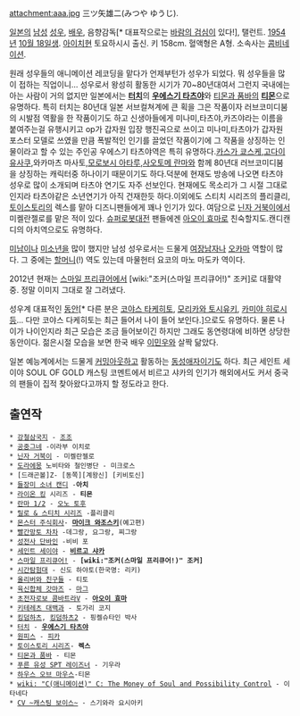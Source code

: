 attachment:aaa.jpg
三ツ矢雄二(みつや ゆうじ).

[[일본]]의 [[남성]] [[성우]], [[배우]], 음향감독[* 대표작으로는 [[바람의 검심]]이 있다!], 탤런트. [[1954년]] [[10월 18일]]생. [[아이치]]현 토요하시시 출신. 키 158cm. 혈액형은 A형. 소속사는 [[콤비네이션]].

원래 성우들의 애니메이션 레코딩을 맡다가 언제부턴가 성우가 되었다. 뭐 성우들을 많이 접하는 직업이니... 성우로서 왕성히 활동한 시기가 70~80년대여서 그런지 국내에는 아는 사람이 거의 없지만 일본에서는 '''[[터치]]'''의 '''[[우에스기 타츠야]]'''와 [[티몬과 품바]]의 '''[[티몬]]'''으로 유명하다. 특히 터치는 80년대 일본  서브컬쳐계에 큰 획을 그은 작품이자 러브코미디붐의 시발점 역활을 한 작품이기도 하고 신생아들에게 미나미,타츠야,카즈야라는 이름을 붙여주는걸 유행시키고 op가 갑자원 입장 행진곡으로 쓰이고 미나미,타츠야가 갑자원 포스터 모델로 쓰였을 만큼 폭발적인 인기를 끌었던 작품이기에 그 작품을 상징하는 인물이라고 할 수 있는 주인공 우에스기 타츠야역은 특히 유명하다.[[카스가 쿄스케]],[[고다이 유사쿠]],와카마츠 마사토,[[모로보시 아타루]],[[사오토메 란마]]와 함께 80년대 러브코미디붐을 상징하는 캐릭터중 하나이기 때문이기도 하다.덕분에 현재도 방송에 나오면 타츠야 성우로 많이 소개되며 타츠야 연기도 자주 선보인다. 현재에도 목소리가 그 시절 그대로인지라 타츠야같은 소년연기가 아직 건재한듯 하다.이외에도 스티치 시리즈의 플리클리, [[토이스토리]]의 렉스를 맡아 디즈니팬들에게 꽤나 인기가 있다. 여담으로 [[닌자 거북이]]에서 미켈란젤로를 맡은 적이 있다. [[슈퍼로봇대전]] 팬들에겐 [[아오이 효마]]로 친숙할지도.캔디캔디의 아치역으로도 유명하다.

[[미남]]이나 [[미소년]]을 많이 했지만 남성 성우로서는 드물게 [[여장남자]]나 [[오카마]] 역할이 많다. 그 중에는 [[할머니]](!) 역도 있는데 마물헌터 요코의 마노 마도카 역이다.

2012년 현재는 [[스마일 프리큐어]]에서 [wiki:"조커(스마일 프리큐어!)" 조커]로 대활약중. 정말 이미지 그대로 잘 그려냈다.

성우계 대표적인 [[동안]][* 다른 분은 [[코야스 타케히토]], [[모리카와 토시유키]], [[카미야 히로시]]등... 다만 코야스 다케히토는 최근 들어서 나이 들어 보인다.]으로도 유명하다. 물론 나이가 나이인지라 최근 모습은 조금 들어보이긴 하지만 그래도 동연령대에 비하면 상당한 동안이다. 젊은시절 모습을 보면 한국 배우 [[이민우]]와 살짝 닮았다.

일본 예능계에서는 드물게 [[커밍아웃]]하고 활동하는 [[동성애자]]이기도 하다.
최근 세인트 세이야 SOUL OF GOLD 캐스팅 코멘트에서 비르고 샤카의 인기가 해외에서도 커서 중국의 팬들이 집적 찾아왔다고까지 할 정도라고 한다.
== 출연작 ==
 * [[강철삼국지]] - [[조조]]
 * [[공중그네]] -이라부 이치로
 * [[닌자 거북이]] - 미켈란젤로
 * [[도라에몽]] 노비타와 철인병단 - 미크로스
 * [드래곤볼]Z- [동쪽][계왕신] [키비토신]
 * [[들장미 소녀 캔디]] -'''아치'''
 * [[라이온 킹]] 시리즈 - '''티몬'''
 * [[란마 1/2]] - [[오노 토후]]
 * [[릴로 & 스티치 시리즈]] -플리클리
 * [[몬스터 주식회사]]- '''[[마이크 와조스키]]'''(예고편)
 * [[빨간망토 차차]] -데그랑, 요그랑, 찌그랑
 * [[성전사 단바인]] -비비 포
 * [[세인트 세이야]] - '''[[비르고 샤카]]'''
 * [[스마일 프리큐어!]] - '''[wiki:"조커(스마일 프리큐어!)" 조커]'''
 * [[시간탐험대]] - 신도 하야토(한국명: 리키)
 * [[올리버와 친구들]] - 티토
 * [[육신합체 갓마즈]] - [[마그]]
 * [[초전자로보 콤바트라V]] - '''[[아오이 효마]]'''
 * [[키테레츠 대백과]] - 토가리 코지
 * [[킹덤하츠]], [[킹덤하츠2]] - 핑켈슈타인 박사
 * [[터치]] - '''[[우에스기 타츠야]]'''
 * [[원피스]] - [[피카]]
 * [[토이스토리 시리즈]]- '''렉스'''
 * [[티몬과 품바]] - 티몬
 * [[푸른 유성 SPT 레이즈너]] - 기우라
 * [[하우스 오브 마우스]]-티몬
 * [[wiki: "C(애니메이션)" C: The Money of Soul and Possibility Control]] - 이타네다
 * [[CV ~캐스팅 보이스~]] - 스기와라 요시아키
